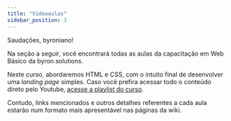 ```yaml
---
title: "Videoaulas"
sidebar_position: 3
---
```


Saudações, byroniano!

Na seção a seguir, você encontrará todas as aulas da capacitação em Web Básico da byron.solutions.

Neste curso, abordaremos HTML e CSS, com o intuito final de desenvolver uma _landing page_ simples.
Caso você prefira acessar todo o conteúdo direto pelo Youtube, [acesse a playlist do curso](https://www.youtube.com/playlist?list=PLc77ERAwzB_1gKZMGke5504UIv_nRWWQ_).

Contudo, links mencionados e outros detalhes referentes a cada aula estarão num formato mais apresentável nas páginas da wiki.
